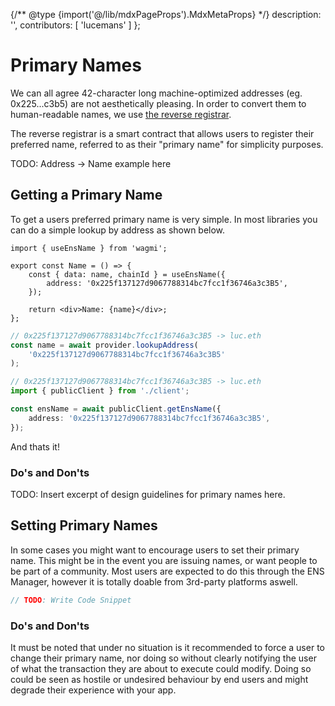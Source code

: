 {/** @type {import('@/lib/mdxPageProps').MdxMetaProps} */}
    description: '',
    contributors: [
        'lucemans'
    ]
};

# Primary Names

We can all agree 42-character long machine-optimized addresses (eg. 0x225...c3b5) are not aesthetically pleasing.
In order to convert them to human-readable names, we use [the reverse registrar](/registry/reverse).

The reverse registrar is a smart contract that allows users to register their preferred name, referred to as their "primary name" for simplicity purposes.

<div className="card px-8 py-4">TODO: Address -> Name example here</div>

## Getting a Primary Name

To get a users preferred primary name is very simple. In most libraries you can do a simple lookup by address as shown below.

<CodeGroup title="Reverse Lookup">

```tsx {{ title: 'Wagmi (React)', language: 'tsx', meta: 'focus=4:8', variant: 'wagmi' }}
import { useEnsName } from 'wagmi';

export const Name = () => {
    const { data: name, chainId } = useEnsName({
        address: '0x225f137127d9067788314bc7fcc1f36746a3c3B5',
    });

    return <div>Name: {name}</div>;
};
```

```ts {{ title: 'Ethers.js (TS)', variant: 'ethers' }}
// 0x225f137127d9067788314bc7fcc1f36746a3c3B5 -> luc.eth
const name = await provider.lookupAddress(
    '0x225f137127d9067788314bc7fcc1f36746a3c3B5'
);
```

```ts {{ title: 'Viem (TS)', variant: 'viem' }}
// 0x225f137127d9067788314bc7fcc1f36746a3c3B5 -> luc.eth
import { publicClient } from './client';

const ensName = await publicClient.getEnsName({
    address: '0x225f137127d9067788314bc7fcc1f36746a3c3B5',
});
```

</CodeGroup>

And thats it!

### Do's and Don'ts

TODO: Insert excerpt of design guidelines for primary names here.

## Setting Primary Names

In some cases you might want to encourage users to set their primary name.
This might be in the event you are issuing names, or want people to be part of a community.
Most users are expected to do this through the ENS Manager, however it is totally doable from 3rd-party platforms aswell.

<CodeGroup title="Reverse Lookup">

```ts {{ title: 'Ethers.js (TS)' }}
// TODO: Write Code Snippet
```

</CodeGroup>

### Do's and Don'ts

It must be noted that under no situation is it recommended to force a user to change their primary name, nor doing so without clearly notifying the user of what the transaction they are about to execute could modify.
Doing so could be seen as hostile or undesired behaviour by end users and might degrade their experience with your app.
